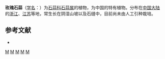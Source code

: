 {{Speciesbox 
| taxon = Lycoris × rosea
| authority = Traub et Moldenke
| synonyms = 
* ''Lycoris rosea''
}}

'''玫瑰石蒜'''（[[学名|学名]]：{{lang|la|''Lycoris rosea''}}）为[[石蒜科|石蒜科]][[石蒜属|石蒜属]]的植物，为中国的特有植物。分布在[[中国大陆|中国大陆]]的[[浙江|浙江]]、[[江苏|江苏]]等地，常生长在阴湿山坡以及石缝中，目前尚未由人工引种栽培。

== 参考文献 ==
<div class="references-small">
* {{cite web| url =http://www.bioinfo.cn/db05/KmzwSpecies.php?action=view&id=182| title =玫瑰石蒜| work =《中国高等植物数据库全库》| publisher =中国科学院微生物研究所| author =昆明植物研究所| accessdate =2009-02-21| deadurl =yes| archiveurl =https://web.archive.org/web/20160305031033/http://www.bioinfo.cn/db05/KmzwSpecies.php?action=view&id=182| archivedate =2016-03-05}}
</div>
{{Taxonbar|from=Q15224898}}

[[Category:石蒜属|M]]
[[Category:球根花卉|M]]
[[Category:中國特有植物|M]]
[[Category:江苏植物|M]]
[[Category:浙江植物|M]]